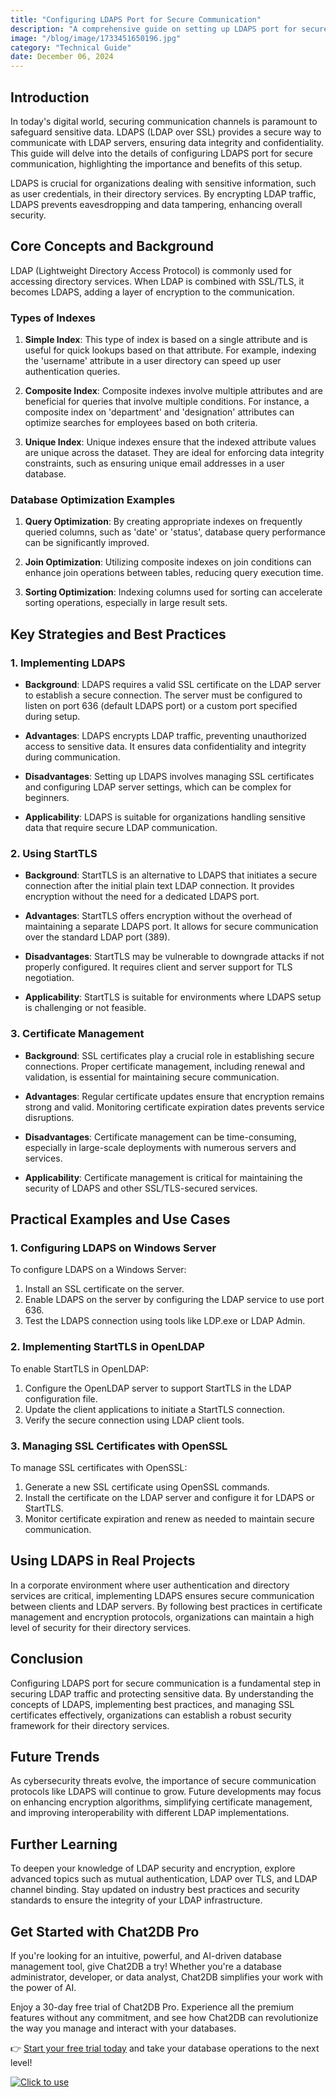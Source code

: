 ```yaml
---
title: "Configuring LDAPS Port for Secure Communication"
description: "A comprehensive guide on setting up LDAPS port for secure communication, ensuring data integrity and confidentiality."
image: "/blog/image/1733451650196.jpg"
category: "Technical Guide"
date: December 06, 2024
---
```


## Introduction

In today's digital world, securing communication channels is paramount to safeguard sensitive data. LDAPS (LDAP over SSL) provides a secure way to communicate with LDAP servers, ensuring data integrity and confidentiality. This guide will delve into the details of configuring LDAPS port for secure communication, highlighting the importance and benefits of this setup.

LDAPS is crucial for organizations dealing with sensitive information, such as user credentials, in their directory services. By encrypting LDAP traffic, LDAPS prevents eavesdropping and data tampering, enhancing overall security.

## Core Concepts and Background

LDAP (Lightweight Directory Access Protocol) is commonly used for accessing directory services. When LDAP is combined with SSL/TLS, it becomes LDAPS, adding a layer of encryption to the communication.

### Types of Indexes

1. **Simple Index**: This type of index is based on a single attribute and is useful for quick lookups based on that attribute. For example, indexing the 'username' attribute in a user directory can speed up user authentication queries.

2. **Composite Index**: Composite indexes involve multiple attributes and are beneficial for queries that involve multiple conditions. For instance, a composite index on 'department' and 'designation' attributes can optimize searches for employees based on both criteria.

3. **Unique Index**: Unique indexes ensure that the indexed attribute values are unique across the dataset. They are ideal for enforcing data integrity constraints, such as ensuring unique email addresses in a user database.

### Database Optimization Examples

1. **Query Optimization**: By creating appropriate indexes on frequently queried columns, such as 'date' or 'status', database query performance can be significantly improved.

2. **Join Optimization**: Utilizing composite indexes on join conditions can enhance join operations between tables, reducing query execution time.

3. **Sorting Optimization**: Indexing columns used for sorting can accelerate sorting operations, especially in large result sets.

## Key Strategies and Best Practices

### 1. Implementing LDAPS

- **Background**: LDAPS requires a valid SSL certificate on the LDAP server to establish a secure connection. The server must be configured to listen on port 636 (default LDAPS port) or a custom port specified during setup.

- **Advantages**: LDAPS encrypts LDAP traffic, preventing unauthorized access to sensitive data. It ensures data confidentiality and integrity during communication.

- **Disadvantages**: Setting up LDAPS involves managing SSL certificates and configuring LDAP server settings, which can be complex for beginners.

- **Applicability**: LDAPS is suitable for organizations handling sensitive data that require secure LDAP communication.

### 2. Using StartTLS

- **Background**: StartTLS is an alternative to LDAPS that initiates a secure connection after the initial plain text LDAP connection. It provides encryption without the need for a dedicated LDAPS port.

- **Advantages**: StartTLS offers encryption without the overhead of maintaining a separate LDAPS port. It allows for secure communication over the standard LDAP port (389).

- **Disadvantages**: StartTLS may be vulnerable to downgrade attacks if not properly configured. It requires client and server support for TLS negotiation.

- **Applicability**: StartTLS is suitable for environments where LDAPS setup is challenging or not feasible.

### 3. Certificate Management

- **Background**: SSL certificates play a crucial role in establishing secure connections. Proper certificate management, including renewal and validation, is essential for maintaining secure communication.

- **Advantages**: Regular certificate updates ensure that encryption remains strong and valid. Monitoring certificate expiration dates prevents service disruptions.

- **Disadvantages**: Certificate management can be time-consuming, especially in large-scale deployments with numerous servers and services.

- **Applicability**: Certificate management is critical for maintaining the security of LDAPS and other SSL/TLS-secured services.

## Practical Examples and Use Cases

### 1. Configuring LDAPS on Windows Server

To configure LDAPS on a Windows Server:

1. Install an SSL certificate on the server.
2. Enable LDAPS on the server by configuring the LDAP service to use port 636.
3. Test the LDAPS connection using tools like LDP.exe or LDAP Admin.

### 2. Implementing StartTLS in OpenLDAP

To enable StartTLS in OpenLDAP:

1. Configure the OpenLDAP server to support StartTLS in the LDAP configuration file.
2. Update the client applications to initiate a StartTLS connection.
3. Verify the secure connection using LDAP client tools.

### 3. Managing SSL Certificates with OpenSSL

To manage SSL certificates with OpenSSL:

1. Generate a new SSL certificate using OpenSSL commands.
2. Install the certificate on the LDAP server and configure it for LDAPS or StartTLS.
3. Monitor certificate expiration and renew as needed to maintain secure communication.

## Using LDAPS in Real Projects

In a corporate environment where user authentication and directory services are critical, implementing LDAPS ensures secure communication between clients and LDAP servers. By following best practices in certificate management and encryption protocols, organizations can maintain a high level of security for their directory services.

## Conclusion

Configuring LDAPS port for secure communication is a fundamental step in securing LDAP traffic and protecting sensitive data. By understanding the concepts of LDAPS, implementing best practices, and managing SSL certificates effectively, organizations can establish a robust security framework for their directory services.

## Future Trends

As cybersecurity threats evolve, the importance of secure communication protocols like LDAPS will continue to grow. Future developments may focus on enhancing encryption algorithms, simplifying certificate management, and improving interoperability with different LDAP implementations.

## Further Learning

To deepen your knowledge of LDAP security and encryption, explore advanced topics such as mutual authentication, LDAP over TLS, and LDAP channel binding. Stay updated on industry best practices and security standards to ensure the integrity of your LDAP infrastructure.

## Get Started with Chat2DB Pro

If you're looking for an intuitive, powerful, and AI-driven database management tool, give Chat2DB a try! Whether you're a database administrator, developer, or data analyst, Chat2DB simplifies your work with the power of AI.

Enjoy a 30-day free trial of Chat2DB Pro. Experience all the premium features without any commitment, and see how Chat2DB can revolutionize the way you manage and interact with your databases.

👉 [Start your free trial today](https://chat2db.ai/pricing) and take your database operations to the next level!


[![Click to use](/image/blog/bg/chat2db.jpg)](https://chat2db.ai)
